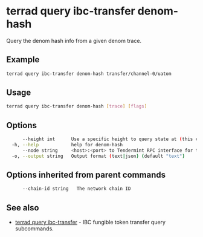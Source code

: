 # terrad query ibc-transfer denom-hash

Query the denom hash info from a given denom trace.


## Example

```sh Terrad
terrad query ibc-transfer denom-hash transfer/channel-0/uatom
```

## Usage

```sh Terrad
terrad query ibc-transfer denom-hash [trace] [flags]
```

## Options

```sh Terrad
      --height int      Use a specific height to query state at (this can error if the node is pruning state)
  -h, --help            help for denom-hash
      --node string     <host>:<port> to Tendermint RPC interface for this chain (default "tcp://localhost:26657")
  -o, --output string   Output format (text|json) (default "text")
```

## Options inherited from parent commands

```sh Terrad
      --chain-id string   The network chain ID
```

## See also

* [terrad query ibc-transfer](./terrad_query_ibc-transfer.mdx)	 - IBC fungible token transfer query subcommands.


